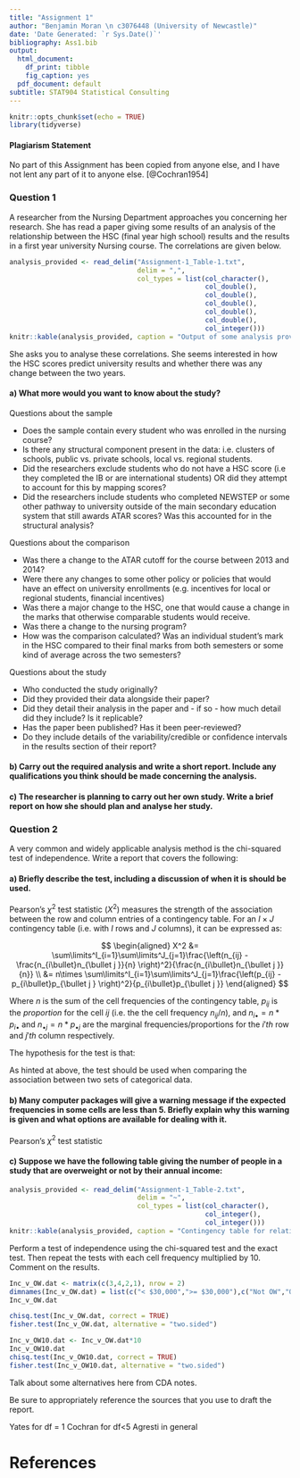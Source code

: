 ```yaml
---
title: "Assignment 1"
author: "Benjamin Moran \n c3076448 (University of Newcastle)"
date: 'Date Generated: `r Sys.Date()`'
bibliography: Ass1.bib
output:
  html_document:
    df_print: tibble
    fig_caption: yes
  pdf_document: default
subtitle: STAT904 Statistical Consulting
---
```


```r
knitr::opts_chunk$set(echo = TRUE)
library(tidyverse)
```

#### Plagiarism Statement 
No part of this Assignment has been copied from anyone else, and I have not lent any part of it to anyone else. [@Cochran1954]

### Question 1
A researcher from the Nursing Department approaches you concerning her research. She has read a paper giving some results of an analysis of the relationship between the HSC (final year high school) results and the results in a first year university Nursing course. The correlations are given below.

```r
analysis_provided <- read_delim("Assignment-1_Table-1.txt", 
                                delim = ",",
                                col_types = list(col_character(),
                                                 col_double(),
                                                 col_double(),
                                                 col_double(),
                                                 col_double(),
                                                 col_double(),
                                                 col_integer()))
knitr::kable(analysis_provided, caption = "Output of some analysis provided by the researcher")
```

She asks you to analyse these correlations. She seems interested in how the HSC scores predict university results and whether there was any change between the two years.

#### a) What more would you want to know about the study?

Questions about the sample

* Does the sample contain every student who was enrolled in the nursing course?
* Is there any structural component present in the data: i.e. clusters of schools, public vs. private schools, local vs. regional students.
* Did the researchers exclude students who do not have a HSC score (i.e they completed the IB or are international students) OR did they attempt to account for this by mapping scores?
* Did the researchers include students who completed NEWSTEP or some other pathway to university outside of the main secondary education system that still awards ATAR scores? Was this accounted for in the structural analysis?

Questions about the comparison

* Was there a change to the ATAR cutoff for the course between 2013 and 2014?
* Were there any changes to some other policy or policies that would have an effect on university enrollments (e.g. incentives for local or regional students, financial incentives)
* Was there a major change to the HSC, one that would cause a change in the marks that otherwise comparable students would receive.
* Was there a change to the nursing program?
* How was the comparison calculated? Was an individual student's mark in the HSC compared to their final marks from both semesters or some kind of average across the two semesters?

Questions about the study

* Who conducted the study originally?
* Did they provided their data alongside their paper?
* Did they detail their analysis in the paper and - if so - how much detail did they include? Is it replicable?
* Has the paper been published? Has it been peer-reviewed?
* Do they include details of the variability/credible or confidence intervals in the results section of their report?

#### b) Carry out the required analysis and write a short report. Include any qualifications you think should be made concerning the analysis. 

#### c) The researcher is planning to carry out her own study. Write a brief report on how she should plan and analyse her study.



### Question 2

A very common and widely applicable analysis method is the chi-squared test of independence. Write a report that covers the following:

#### a) Briefly describe the test, including a discussion of when it is should be used.

Pearson's $\chi^2$ test statistic ($X^2$) measures the strength of the association between the row and column entries of a contingency table. For an $I\times J$ contingency table (i.e. with $I$ rows and $J$ columns), it can be expressed as:

$$
\begin{aligned}
X^2 &= \sum\limits^I_{i=1}\sum\limits^J_{j=1}\frac{\left(n_{ij} - \frac{n_{i\bullet}n_{\bullet j }}{n} \right)^2}{\frac{n_{i\bullet}n_{\bullet j }}{n}} \\
&= n\times \sum\limits^I_{i=1}\sum\limits^J_{j=1}\frac{\left(p_{ij} - p_{i\bullet}p_{\bullet j } \right)^2}{p_{i\bullet}p_{\bullet j }} 
\end{aligned}
$$

Where $n$ is the sum of the cell frequencies of the contingency table, $p_{ij}$ is the _proportion_ for the cell $ij$ (i.e. the the cell frequency $n_{ij}/n$), and $n_{i \bullet} = n*p_{i \bullet}$ and $n_{\bullet j} = n*p_{\bullet j}$  are the marginal frequencies/proportions for the $i'th$ row and $j'th$ column respectively.

The hypothesis for the test is that:

\begin{equation}
H_0: p_{ij} = p_{i\bullet} p_{\bullet j} \\
H_1: p_{ij} \neq p_{i\bullet} p_{\bullet j}
\end{equation}

As hinted at above, the test should be used when comparing the association between two sets of categorical data. 

#### b) Many computer packages will give a warning message if the expected frequencies in some cells are less than 5. Briefly explain why this warning is given and what options are available for dealing with it.

Pearson's $\chi^2$ test statistic

#### c) Suppose we have the following table giving the number of people in a study that are overweight or not by their annual income:

```r
analysis_provided <- read_delim("Assignment-1_Table-2.txt", 
                                delim = "~",
                                col_types = list(col_character(),
                                                 col_integer(),
                                                 col_integer()))
knitr::kable(analysis_provided, caption = "Contingency table for relationship between income level and overweight status.")
```

Perform a test of independence using the chi-squared test and the exact test. Then repeat the tests with each cell frequency multiplied by 10. Comment on the results. 

```r
Inc_v_OW.dat <- matrix(c(3,4,2,1), nrow = 2)
dimnames(Inc_v_OW.dat) = list(c("< $30,000",">= $30,000"),c("Not OW","OW"))
Inc_v_OW.dat

chisq.test(Inc_v_OW.dat, correct = TRUE)
fisher.test(Inc_v_OW.dat, alternative = "two.sided")
```



```r
Inc_v_OW10.dat <- Inc_v_OW.dat*10
Inc_v_OW10.dat
chisq.test(Inc_v_OW10.dat, correct = TRUE)
fisher.test(Inc_v_OW10.dat, alternative = "two.sided")
```


Talk about some alternatives here from CDA notes.


Be sure to appropriately reference the sources that you use to draft the report.

Yates for df = 1
Cochran for df<5
Agresti in general


# References
